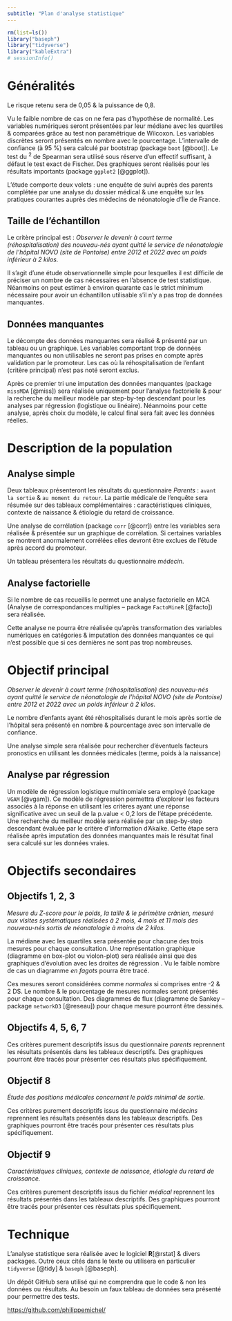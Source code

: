 ```yaml
---
subtitle: "Plan d'analyse statistique"
---
```


```r
rm(list=ls())
library("baseph")
library("tidyverse")
library("kableExtra")
# sessionInfo()
```

# Généralités

Le risque \textalpha{} retenu sera de 0,05 & la puissance de 0,8.

Vu le faible nombre de cas on ne fera pas d'hypothèse de normalité. Les variables numériques seront présentées par leur médiane avec les quartiles & comparées grâce au test non paramétrique de Wilcoxon. Les variables discrètes seront présentés en nombre avec le pourcentage. L'intervalle de confiance (à 95 %) sera calculé par bootstrap (package `boot` [@boot]). Le test du \textchi$^2$ de Spearman sera utilisé sous réserve d'un effectif suffisant, à défaut le test exact de Fischer. Des graphiques seront réalisés pour les résultats importants (package `ggplot2` [@ggplot]).

L'étude comporte deux volets : une enquête de suivi auprès des parents complétée par une analyse du dossier médical & une enquête sur les pratiques courantes auprès des médecins de néonatologie d'Île de France.

## Taille de l'échantillon

Le critère principal est : *Observer le devenir à court terme (réhospitalisation) des nouveau-nés ayant quitté le service de néonatologie de l’hôpital NOVO (site de Pontoise) entre 2012 et 2022 avec un poids inférieur à 2 kilos.* 

Il s'agit d'une étude observationnelle simple pour lesquelles il est difficile de préciser un nombre de cas nécessaires en l'absence de test statistique. Néanmoins on peut estimer à environ quarante cas le strict minimum nécessaire pour avoir un échantillon utilisable s'il n'y a pas trop de données manquantes. 

## Données manquantes

Le décompte des données manquantes sera réalisé & présenté par un tableau ou un graphique. Les variables comportant trop de données manquantes ou non utilisables ne seront pas prises en compte après validation par le promoteur. Les cas où la réhospitalisation de l’enfant (critère principal) n'est pas noté seront exclus. 

Après ce premier tri une imputation des données manquantes (package `missMDA` [@miss]) sera réalisée uniquement pour l'analyse factorielle & pour la recherche du meilleur modèle par step-by-tep descendant pour les analyses par régression (logistique ou linéaire). Néanmoins pour cette analyse, après choix du modèle, le calcul final sera fait avec les données réelles. 

# Description de la population

## Analyse simple

Deux tableaux présenteront les résultats du questionnaire *Parents* : `avant la sortie`  & `au moment du retour`.  La partie médicale de l’enquête sera résumée sur des tableaux complémentaires : caractéristiques cliniques, contexte de naissance & étiologie du retard de croissance.


Une analyse de corrélation (package `corr` [@corr]) entre les variables sera réalisée & présentée sur un graphique de corrélation. Si certaines variables se montrent anormalement corrélées elles devront être exclues de l'étude après accord du promoteur.

Un tableau présentera les résultats du questionnaire *médecin*.

## Analyse factorielle

Si le nombre de cas recueillis le permet une analyse factorielle en MCA (Analyse de correspondances multiples -- package `FactoMineR` [@facto]) sera réalisée.

Cette analyse ne pourra être réalisée qu'après transformation des variables numériques en catégories & imputation des données manquantes ce qui n'est possible que si ces dernières ne sont pas trop nombreuses.

# Objectif principal

*Observer le devenir à court terme (réhospitalisation) des nouveau-nés ayant quitté le service de néonatologie de l’hôpital NOVO (site de Pontoise) entre 2012 et 2022 avec un poids inférieur à 2 kilos.*

Le nombre d'enfants ayant été réhospitalisés durant le mois après sortie de l'hôpital sera présenté en nombre & pourcentage avec son intervalle de confiance. 
 
Une analyse simple sera réalisée pour rechercher d'éventuels facteurs pronostics en utilisant les données médicales (terme, poids à la naissance\dots)


## Analyse par régression

Un modèle de régression logistique multinomiale sera employé (package `VGAM` [@vgam]). Ce modèle de régression permettra d’explorer les facteurs associés à la réponse en utilisant les critères ayant une réponse significative avec un seuil de la p.value \< 0,2 lors de l'étape précédente. Une recherche du meilleur modèle sera réalisée par un step-by-step descendant évaluée par le critère d’information d’Akaike. Cette étape sera réalisée après imputation des données manquantes mais le résultat final sera calculé sur les données vraies. 

# Objectifs secondaires

## Objectifs 1, 2, 3

*Mesure du Z-score pour le poids, la taille & le périmètre crânien, mesuré aux visites systématiques réalisées à 2 mois, 4 mois et 11 mois des nouveau-nés sortis de néonatologie à moins de 2 kilos.*

La médiane avec les quartiles sera présentée pour chacune des trois mesures pour chaque consultation. Une représentation graphique (diagramme en box-plot ou violon-plot) sera réalisée ainsi que des graphiques d'évolution avec les droites de régression \footnote{Pour la visite à onze mois il risque d'y avoir de nombreuses données manquantes ce qui limiterait la qualité du modèle.}. Vu le faible nombre de cas un diagramme *en fagots* pourra être tracé.

Ces mesures seront considérées comme *normales* si comprises entre -2 & 2 DS. Le nombre & le pourcentage de mesures normales seront présentés pour chaque consultation. Des diagrammes de flux (diagramme de Sankey -- package `networkD3` [@reseau]) pour chaque mesure pourront être dessinés.  


## Objectifs 4, 5, 6, 7

Ces critères purement descriptifs issus du questionnaire *parents* reprennent les résultats présentés dans les tableaux descriptifs. Des graphiques pourront être tracés pour présenter ces résultats plus spécifiquement.


## Objectif 8
*Étude des positions médicales concernant le poids minimal de sortie.*

Ces critères purement descriptifs issus du questionnaire *médecins* reprennent les résultats présentés dans les tableaux descriptifs. Des graphiques pourront être tracés pour présenter ces résultats plus spécifiquement.

## Objectif 9
*Caractéristiques cliniques, contexte de naissance, étiologie du retard de croissance.*

Ces critères purement descriptifs issus du  fichier *médical* reprennent les résultats présentés dans les tableaux descriptifs. Des graphiques pourront être tracés pour présenter ces résultats plus spécifiquement.


# Technique {.appendix}

L'analyse statistique sera réalisée avec le logiciel **R**[@rstat] & divers packages. Outre ceux cités dans le texte ou utilisera en particulier `tidyverse` [@tidy] & `baseph` [@baseph].

Un dépôt GitHub sera utilisé qui ne comprendra que le code & non les données ou résultats. Au besoin un faux tableau de données sera présenté pour permettre des tests.

<https://github.com/philippemichel/>
